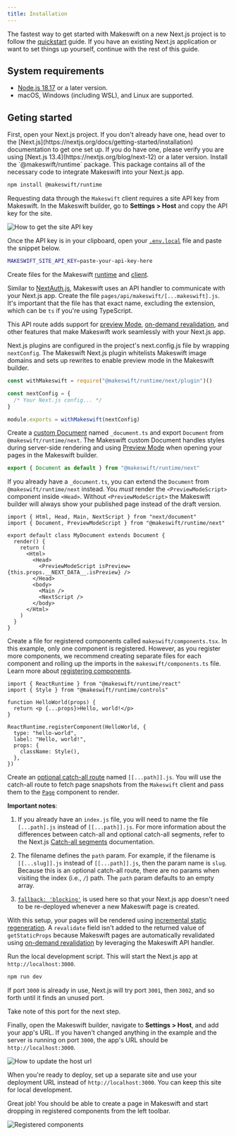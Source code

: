```yaml
---
title: Installation
---
```



The fastest way to get started with Makeswift on a new Next.js project is to follow the
[quickstart](/quickstart) guide. If you have an existing Next.js application
or want to set things up yourself, continue with the rest of this guide.

## System requirements

- [Node.js 18.17](https://nodejs.org/en) or a later version.
- macOS, Windows (including WSL), and Linux are supported.

## Geting started

<Steps>
  <Step title="Open your Next.js project">
    First, open your Next.js project. If you don't already have one, head over to
    the [Next.js](https://nextjs.org/docs/getting-started/installation)
    documentation to get one set up. If you do have one, please verify you are
    using [Next.js 13.4](https://nextjs.org/blog/next-12) or a later version.
  </Step>
  <Step title="Install dependencies">
  Install the `@makeswift/runtime` package. This package contains all of the necessary
  code to integrate Makeswift into your Next.js app.

```bash
npm install @makeswift/runtime
```

  </Step>
  <Step title="Add API key to environment variables">
  
Requesting data through the `Makeswift` client requires a site API key from Makeswift. In the Makeswift builder, go to **Settings > Host** and copy the API key for the site.

<Frame>
  <img src="/images/site-api-key.gif" alt="How to get the site API key" />
</Frame>

Once the API key is in your clipboard, open your [`.env.local`](https://nextjs.org/docs/pages/building-your-application/configuring/environment-variables) file and paste the snippet below.

```sh
MAKESWIFT_SITE_API_KEY=paste-your-api-key-here
```

  </Step>
  <Step title="Add Makeswift runtime and client">
  
Create files for the Makeswift [runtime](/reference/runtime/constructor) and [client](/reference/client/constructor).


<CodeGroup>
  <RuntimeExample />
  <ClientExample />
</CodeGroup>

</Step>
  <Step title="Add the Makeswift API handler">
  
Similar to [NextAuth.js](https://next-auth.js.org/), Makeswift uses an API handler to communicate with your Next.js app. Create the file `pages/api/makeswift/[...makeswift].js`. It's important that the file has that exact name, excluding
the extension, which can be `ts` if you're using TypeScript.


<ApiHandlerExample />

This API route adds support for
[preview Mode](https://nextjs.org/docs/pages/building-your-application/configuring/preview-mode),
[on-demand revalidation](https://nextjs.org/docs/pages/building-your-application/data-fetching/incremental-static-regeneration#on-demand-revalidation),
and other features that make Makeswift work seamlessly with your Next.js app.

  </Step>
  <Step title="Add the Next.js plugin">
  
Next.js plugins are configured in the project's next.config.js file by wrapping `nextConfig`. The Makeswift Next.js plugin whitelists Makeswift image domains and sets up rewrites to enable preview mode in the Makeswift builder.

```js next.config.js
const withMakeswift = require("@makeswift/runtime/next/plugin")()

const nextConfig = {
  /* Your Next.js config... */
}

module.exports = withMakeswift(nextConfig)
```

  </Step>
  <Step title="Set up a custom Document">
  
Create a [custom Document](https://nextjs.org/docs/pages/building-your-application/routing/custom-document) named `_document.ts` and export `Document` from `@makeswift/runtime/next`. The Makeswift custom Document handles styles during server-side rendering and using [Preview Mode](https://nextjs.org/docs/pages/building-your-application/configuring/preview-mode) when opening your pages in the Makeswift builder.

```js pages/_document.ts
export { Document as default } from "@makeswift/runtime/next"
```

If you already have a `_document.ts`, you can extend the `Document` from `@makeswift/runtime/next` instead. You _must_ render the `<PreviewModeScript>` component inside `<Head>`. Without
`<PreviewModeScript>` the Makeswift builder will always show your published page instead of the
draft version.

```tsx pages/_document.tsx
import { Html, Head, Main, NextScript } from "next/document"
import { Document, PreviewModeScript } from "@makeswift/runtime/next"

export default class MyDocument extends Document {
  render() {
    return (
      <Html>
        <Head>
          <PreviewModeScript isPreview={this.props.__NEXT_DATA__.isPreview} />
        </Head>
        <body>
          <Main />
          <NextScript />
        </body>
      </Html>
    )
  }
}
```

  </Step>
  <Step title="Register components with Makeswift">
  
Create a file for registered components called `makeswift/components.tsx`. In this example, only one component is registered. However, as you register more components, we recommend creating separate files for each component and rolling up the imports in the `makeswift/components.ts` file. Learn more about [registering components](/reference/runtime/register-component).

```tsx makeswift/components.tsx
import { ReactRuntime } from "@makeswift/runtime/react"
import { Style } from "@makeswift/runtime/controls"

function HelloWorld(props) {
  return <p {...props}>Hello, world!</p>
}

ReactRuntime.registerComponent(HelloWorld, {
  type: "hello-world",
  label: "Hello, world!",
  props: {
    className: Style(),
  },
})
```

  </Step>
  <Step title="Add a route for Makeswift pages">
  
Create an [optional catch-all route](https://nextjs.org/docs/pages/building-your-application/routing/dynamic-routes#optional-catch-all-segments) named `[[...path]].js`. You will use the catch-all route to fetch page snapshots from the `Makeswift` client and pass them to the [`Page`](/reference/components/page) component to render.

<PagesCatchAllExample />

**Important notes**:

1. If you already have an `index.js` file, you will need to name the file `[...path].js` instead of `[[...path]].js`. For more information about the differences between catch-all and optional catch-all segments, refer to the Next.js [Catch-all segments](https://nextjs.org/docs/pages/building-your-application/routing/dynamic-routes#catch-all-segments) documentation.

2. The filename defines the `path` param. For example, if the filename is `[[...slug]].js` instead of `[[...path]].js`, then the param name is `slug`. Because this is an optional catch-all route, there are no params when visiting the index (i.e., `/`) path. The `path` param defaults to an empty array.

3. [`fallback: 'blocking'`](https://nextjs.org/docs/pages/api-reference/functions/get-static-paths#fallback-blocking) is used here so that your Next.js app doesn't need to be re-deployed whenever a new Makeswift page is created.

With this setup, your pages will be rendered using
[incremental static regeneration](https://nextjs.org/docs/pages/building-your-application/data-fetching/incremental-static-regeneration).
A `revalidate` field isn't added to the returned value of `getStaticProps` because
Makeswift pages are automatically revalidated using
[on-demand revalidation](https://nextjs.org/basic-features/data-fetching/incremental-static-regeneration#on-demand-revalidation)
by leveraging the Makeswift API handler.

  </Step>
  
  <Step title="Start the local dev server">
  
Run the local development script. This will start the Next.js app at `http://localhost:3000`.

```bash
npm run dev
```

If port `3000` is already in use, Next.js will try port `3001`, then `3002`, and so forth until it finds an
unused port.

<Note>Take note of this port for the next step.</Note>

  </Step>
  <Step title="Add your app's URL to Makeswift">
  
Finally, open the Makeswift builder, navigate to **Settings > Host**, and add your app's URL. If you haven't changed anything in the example and the server is running on port `3000`, the app's URL should be
`http://localhost:3000`.

<Frame>
  <img src="/images/host-url.gif" alt="How to update the host url" />
</Frame>

When you're ready to deploy, set up a separate site and use your deployment URL
instead of `http://localhost:3000`. You can keep this site for local development.

  </Step>
  <Step title="Start building">
  
Great job! You should be able to create a page in Makeswift and start dropping in registered
components from the left toolbar.

<Frame>
  <img src="/images/registered-components.png" alt="Registered components" />
</Frame>

</Step>
</Steps>
